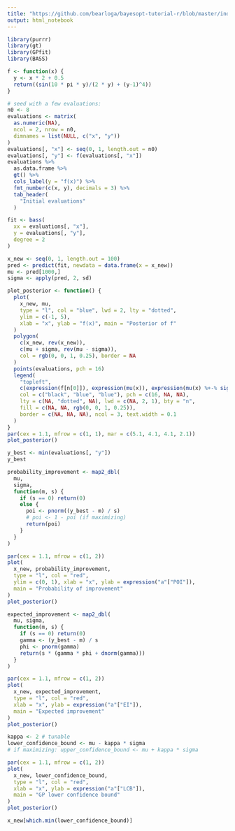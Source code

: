```yaml
---
title: "https://github.com/bearloga/bayesopt-tutorial-r/blob/master/index.Rmd"
output: html_notebook
---
```


```r
library(purrr)
library(gt)
library(GPfit)
library(BASS)
```

```r
f <- function(x) {
  y <- x * 2 + 0.5
  return((sin(10 * pi * y)/(2 * y) + (y-1)^4))
}
```

```r
# seed with a few evaluations:
n0 <- 8
evaluations <- matrix(
  as.numeric(NA),
  ncol = 2, nrow = n0,
  dimnames = list(NULL, c("x", "y"))
)
evaluations[, "x"] <- seq(0, 1, length.out = n0)
evaluations[, "y"] <- f(evaluations[, "x"]) 
evaluations %>%
  as.data.frame %>%
  gt() %>%
  cols_label(y = "f(x)") %>%
  fmt_number(c(x, y), decimals = 3) %>%
  tab_header(
    "Initial evaluations"
  )
```

```r
fit <- bass(
  xx = evaluations[, "x"],
  y = evaluations[, "y"],
  degree = 2
)
```

```r
x_new <- seq(0, 1, length.out = 100)
pred <- predict(fit, newdata = data.frame(x = x_new))
mu <- pred[1000,]
sigma <- apply(pred, 2, sd)
```

```r
plot_posterior <- function() {
  plot(
    x_new, mu,
    type = "l", col = "blue", lwd = 2, lty = "dotted",
    ylim = c(-1, 5),
    xlab = "x", ylab = "f(x)", main = "Posterior of f"
  )
  polygon(
    c(x_new, rev(x_new)),
    c(mu + sigma, rev(mu - sigma)),
    col = rgb(0, 0, 1, 0.25), border = NA
  )
  points(evaluations, pch = 16)
  legend(
    "topleft",
    c(expression(f[n[0]]), expression(mu(x)), expression(mu(x) %+-% sigma(x))),
    col = c("black", "blue", "blue"), pch = c(16, NA, NA),
    lty = c(NA, "dotted", NA), lwd = c(NA, 2, 1), bty = "n",
    fill = c(NA, NA, rgb(0, 0, 1, 0.25)),
    border = c(NA, NA, NA), ncol = 3, text.width = 0.1
  )
}
par(cex = 1.1, mfrow = c(1, 1), mar = c(5.1, 4.1, 4.1, 2.1))
plot_posterior()
```

```r
y_best <- min(evaluations[, "y"])
y_best
```

```r
probability_improvement <- map2_dbl(
  mu,
  sigma,
  function(m, s) {
    if (s == 0) return(0)
    else {
      poi <- pnorm((y_best - m) / s)
      # poi <- 1 - poi (if maximizing)
      return(poi)
    }
  }
)
```

```r
par(cex = 1.1, mfrow = c(1, 2))
plot(
  x_new, probability_improvement,
  type = "l", col = "red",
  ylim = c(0, 1), xlab = "x", ylab = expression("a"["POI"]),
  main = "Probability of improvement"
)
plot_posterior()
```

```r
expected_improvement <- map2_dbl(
  mu, sigma,
  function(m, s) {
    if (s == 0) return(0)
    gamma <- (y_best - m) / s
    phi <- pnorm(gamma)
    return(s * (gamma * phi + dnorm(gamma)))
  }
)
```

```r
par(cex = 1.1, mfrow = c(1, 2))
plot(
  x_new, expected_improvement,
  type = "l", col = "red",
  xlab = "x", ylab = expression("a"["EI"]),
  main = "Expected improvement"
)
plot_posterior()
```

```r
kappa <- 2 # tunable
lower_confidence_bound <- mu - kappa * sigma
# if maximizing: upper_confidence_bound <- mu + kappa * sigma
```

```r
par(cex = 1.1, mfrow = c(1, 2))
plot(
  x_new, lower_confidence_bound,
  type = "l", col = "red",
  xlab = "x", ylab = expression("a"["LCB"]),
  main = "GP lower confidence bound"
)
plot_posterior()
```

```r
x_new[which.min(lower_confidence_bound)]
```













































